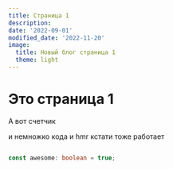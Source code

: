 ```yaml
---
title: Страница 1
description:
date: '2022-09-01'
modified_date: '2022-11-20'
image:
  title: Новый блог страница 1
  theme: light
---
```


# Это страница 1

А вот счетчик

<Counter />

и немножко кода и hmr кстати тоже работает

```ts

const awesome: boolean = true;

```